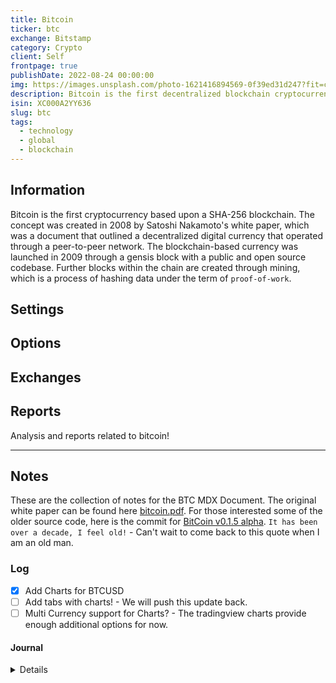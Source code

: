 ```yaml
---
title: Bitcoin
ticker: btc
exchange: Bitstamp
category: Crypto
client: Self
frontpage: true
publishDate: 2022-08-24 00:00:00
img: https://images.unsplash.com/photo-1621416894569-0f39ed31d247?fit=crop&w=1400&h=700&q=75
description: Bitcoin is the first decentralized blockchain cryptocurrency.
isin: XC000A2YY636
slug: btc
tags:
  - technology
  - global
  - blockchain
---
```




<MDXLayer title={frontmatter.title} description={frontmatter.description}>
<Widget img={frontmatter.img} skeleton={false}>


<MDXHero content={frontmatter} />

<MDXJS>

<TradingView data="bitstamp:BTCUSD" />
  
</MDXJS>

<MDXJS>



## Information

Bitcoin is the first cryptocurrency based upon a SHA-256 blockchain.
The concept was created in 2008 by Satoshi Nakamoto's white paper, which was a document that outlined a decentralized digital currency that operated through a peer-to-peer network.
The blockchain-based currency was launched in 2009 through a gensis block with a public and open source codebase.
Further blocks within the chain are created through mining, which is a process of hashing data under the term of `proof-of-work`.

## Settings
  
## Options

## Exchanges

## Reports

Analysis and reports related to bitcoin!

- - -

## Notes

These are the collection of notes for the BTC MDX Document.
The original white paper can be found here [bitcoin.pdf](https://bitcoin.org/bitcoin.pdf).
For those interested some of the older source code, here is the commit for [BitCoin v0.1.5 alpha](https://github.com/bitcoin/bitcoin/tree/4405b78d6059e536c36974088a8ed4d9f0f29898).
`It has been over a decade, I feel old!` - Can't wait to come back to this quote when I am an old man.

### Log

- [x] Add Charts for BTCUSD
- [ ] Add tabs with charts! - We will push this update back.
- [ ] Multi Currency support for Charts? - The tradingview charts provide enough additional options for now.

#### Journal

<Details data="2023-04-14">

- 2023-04-14
  - Testing the charts for BTC

</Details>

</MDXJS>
</Widget>
</MDXLayer>